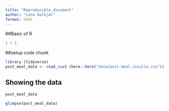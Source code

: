 ```yaml
---
title: "Reproducible_document"
author: "Lene Halkjær"
format: html
---
```


##Basic of R

```r
1 + 1
```

##setup code chunk

```r
library (tidyverse)
post_meal_data <- read_csv2 (here::here("data/post-meal-insulin.csv")) 
```

## Showing the data

```r
post_meal_data
```

```r
glimpse(post_meal_data)
```


